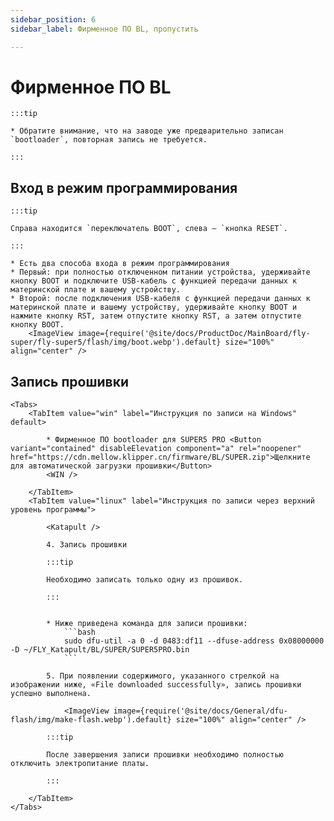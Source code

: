 ```yaml
---
sidebar_position: 6
sidebar_label: Фирменное ПО BL, пропустить

---
```







# Фирменное ПО BL

    :::tip

    * Обратите внимание, что на заводе уже предварительно записан `bootloader`, повторная запись не требуется.

    :::

## Вход в режим программирования

    :::tip

    Справа находится `переключатель BOOT`, слева — `кнопка RESET`.

    :::

    * Есть два способа входа в режим программирования
    * Первый: при полностью отключенном питании устройства, удерживайте кнопку BOOT и подключите USB-кабель с функцией передачи данных к материнской плате и вашему устройству.
    * Второй: после подключения USB-кабеля с функцией передачи данных к материнской плате и вашему устройству, удерживайте кнопку BOOT и нажмите кнопку RST, затем отпустите кнопку RST, а затем отпустите кнопку BOOT.
        <ImageView image={require('@site/docs/ProductDoc/MainBoard/fly-super/fly-super5/flash/img/boot.webp').default} size="100%" align="center" />

## Запись прошивки
    <Tabs>
        <TabItem value="win" label="Инструкция по записи на Windows" default>

            * Фирменное ПО bootloader для SUPER5 PRO <Button variant="contained" disableElevation component="a" rel="noopener" href="https://cdn.mellow.klipper.cn/firmware/BL/SUPER.zip">Щелкните для автоматической загрузки прошивки</Button>
            <WIN />
            
        </TabItem>
        <TabItem value="linux" label="Инструкция по записи через верхний уровень программы">
            
            <Katapult />

            4. Запись прошивки

            :::tip

            Необходимо записать только одну из прошивок.

            :::

            
            * Ниже приведена команда для записи прошивки:
                ```bash
                sudo dfu-util -a 0 -d 0483:df11 --dfuse-address 0x08000000 -D ~/FLY_Katapult/BL/SUPER/SUPER5PRO.bin
                ```

            5. При появлении содержимого, указанного стрелкой на изображении ниже, «File downloaded successfully», запись прошивки успешно выполнена.

                <ImageView image={require('@site/docs/General/dfu-flash/img/make-flash.webp').default} size="100%" align="center" />

            :::tip

            После завершения записи прошивки необходимо полностью отключить электропитание платы.

            :::

        </TabItem>
    </Tabs>

